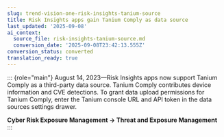 ```yaml
---
slug: trend-vision-one-risk-insights-tanium-source
title: Risk Insights apps gain Tanium Comply as data source
last_updated: '2025-09-08'
ai_context:
  source_file: risk-insights-tanium-source.md
  conversion_date: '2025-09-08T23:42:13.555Z'
conversion_status: converted
translation_ready: true
---
```


::: {role="main"}
August 14, 2023—Risk Insights apps now support Tanium Comply as a third-party data source. Tanium Comply contributes device information and CVE detections. To grant data upload permissions for Tanium Comply, enter the Tanium console URL and API token in the data sources settings drawer.

**Cyber Risk Exposure Management → Threat and Exposure Management**
:::
